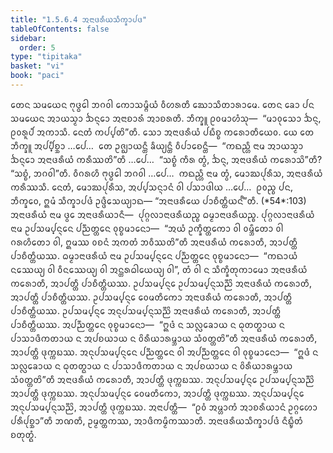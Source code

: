 ```yaml
---
title: "1.5.6.4 ᩋᨶᩣᨴᩁᩥᨿᩈᩥᨠ᩠ᨡᩣᨸᨴ"
tableOfContents: false
sidebar:
  order: 5
type: "tipitaka"
basket: "vi"
book: "paci"
---
```



<DynamicBreadcrumb />

<Division number="340" book="paci">

<Paragraph number="1046" book="paci">
ᨲᩮᨶ ᩈᨾᨿᩮᨶ ᨻᩩᨴ᩠ᨵᩮᩤ ᨽᨣᩅᩤ ᨠᩮᩣᩈᨾ᩠ᨻᩥᨿᩴ ᩅᩥᩉᩁᨲᩥ ᨥᩮᩣᩈᩥᨲᩣᩁᩣᨾᩮ. ᨲᩮᨶ ᨡᩮᩣ ᨸᨶ ᩈᨾᨿᩮᨶ ᩋᩣᨿᩈ᩠ᨾᩣ ᨨᨶ᩠ᨶᩮᩣ ᩋᨶᩣᨧᩣᩁᩴ ᩋᩣᨧᩁᨲᩥ. ᨽᩥᨠ᩠ᨡᩪ ᩑᩅᨾᩣᩉᩴᩈᩩ—  “ᨾᩣᩅᩩᩈᩮᩣ ᨨᨶ᩠ᨶ, ᩑᩅᩁᩪᨸᩴ ᩋᨠᩣᩈᩥ. ᨶᩮᨲᩴ ᨠᨸ᩠ᨸᨲᩦ”ᨲᩥ. ᩈᩮᩣ ᩋᨶᩣᨴᩁᩥᨿᩴ ᨸᨭᩥᨧ᩠ᨧ ᨠᩁᩮᩣᨲᩥᨿᩮᩅ.
</Paragraph>

<Paragraph number="1047" book="paci">
ᨿᩮ ᨲᩮ ᨽᩥᨠ᩠ᨡᩪ ᩋᨸ᩠ᨸᩥᨧ᩠ᨨᩣ …ᨸᩮ…  ᨲᩮ ᩏᨩ᩠ᨫᩣᨿᨶ᩠ᨲᩥ ᨡᩥᨿ᩠ᨿᨶ᩠ᨲᩥ ᩅᩥᨸᩣᨧᩮᨶ᩠ᨲᩥ—  “ᨠᨳᨬ᩠ᩉᩥ ᨶᩣᨾ ᩋᩣᨿᩈ᩠ᨾᩣ ᨨᨶ᩠ᨶᩮᩣ ᩋᨶᩣᨴᩁᩥᨿᩴ ᨠᩁᩥᩔᨲᩦ”ᨲᩥ …ᨸᩮ…  “ᩈᨧ᩠ᨧᩴ ᨠᩥᩁ ᨲ᩠ᩅᩴ, ᨨᨶ᩠ᨶ, ᩋᨶᩣᨴᩁᩥᨿᩴ ᨠᩁᩮᩣᩈᩦ”ᨲᩥ? “ᩈᨧ᩠ᨧᩴ, ᨽᨣᩅᩤ”ᨲᩥ. ᩅᩥᨣᩁᩉᩥ ᨻᩩᨴ᩠ᨵᩮᩤ ᨽᨣᩅᩤ …ᨸᩮ…  ᨠᨳᨬ᩠ᩉᩥ ᨶᩣᨾ ᨲ᩠ᩅᩴ, ᨾᩮᩣᨥᨸᩩᩁᩥᩈ, ᩋᨶᩣᨴᩁᩥᨿᩴ ᨠᩁᩥᩔᩈᩥ. ᨶᩮᨲᩴ, ᨾᩮᩣᨥᨸᩩᩁᩥᩈ, ᩋᨸ᩠ᨸᩈᨶ᩠ᨶᩣᨶᩴ ᩅᩤ ᨸᩈᩣᨴᩤᨿ …ᨸᩮ…  ᩑᩅᨬ᩠ᨧ ᨸᨶ, ᨽᩥᨠ᩠ᨡᩅᩮ, ᩍᨾᩴ ᩈᩥᨠ᩠ᨡᩣᨸᨴᩴ ᩏᨴ᩠ᨴᩥᩈᩮᨿ᩠ᨿᩣᨳ—
</Paragraph>

</Division>
<Division number="341" book="paci">

<Paragraph number="1048" book="paci">
<Emphasis>“ᩋᨶᩣᨴᩁᩥᨿᩮ ᨸᩣᨧᩥᨲ᩠ᨲᩥᨿᨶ᩺”</Emphasis>ᨲᩥ. (*54*:<Emphasis>103</Emphasis>)
</Paragraph>

</Division>
<Division number="342" book="paci">

<Paragraph number="1049" book="paci">
<Emphasis>ᩋᨶᩣᨴᩁᩥᨿᩴ</Emphasis> ᨶᩣᨾ ᨴ᩠ᩅᩮ ᩋᨶᩣᨴᩁᩥᨿᩣᨶᩥ—  ᨸᩩᨣ᩠ᨣᩃᩣᨶᩣᨴᩁᩥᨿᨬ᩠ᨧ ᨵᨾ᩠ᨾᩣᨶᩣᨴᩁᩥᨿᨬ᩠ᨧ.
</Paragraph>

<Paragraph number="1050" book="paci">
<Emphasis>ᨸᩩᨣ᩠ᨣᩃᩣᨶᩣᨴᩁᩥᨿᩴ</Emphasis> ᨶᩣᨾ ᩏᨸᩈᨾ᩠ᨸᨶ᩠ᨶᩮᨶ ᨸᨬ᩠ᨬᨲ᩠ᨲᩮᨶ ᩅᩩᨧ᩠ᨧᨾᩣᨶᩮᩣ—  “ᩋᨿᩴ ᩏᨠ᩠ᨡᩥᨲ᩠ᨲᨠᩮᩣ ᩅᩤ ᩅᨾ᩠ᨽᩥᨲᩮᩣ ᩅᩤ ᨣᩁᩉᩥᨲᩮᩣ ᩅᩤ, ᩍᨾᩔ ᩅᨧᨶᩴ ᩋᨠᨲᩴ ᨽᩅᩥᩔᨲᩦ”ᨲᩥ ᩋᨶᩣᨴᩁᩥᨿᩴ ᨠᩁᩮᩣᨲᩥ, ᩋᩣᨸᨲ᩠ᨲᩥ ᨸᩣᨧᩥᨲ᩠ᨲᩥᨿᩔ.
</Paragraph>

<Paragraph number="1051" book="paci">
<Emphasis>ᨵᨾ᩠ᨾᩣᨶᩣᨴᩁᩥᨿᩴ</Emphasis> ᨶᩣᨾ ᩏᨸᩈᨾ᩠ᨸᨶ᩠ᨶᩮᨶ ᨸᨬ᩠ᨬᨲ᩠ᨲᩮᨶ ᩅᩩᨧ᩠ᨧᨾᩣᨶᩮᩣ—  “ᨠᨳᩣᨿᩴ ᨶᩔᩮᨿ᩠ᨿ ᩅᩤ ᩅᩥᨶᩔᩮᨿ᩠ᨿ ᩅᩤ ᩋᨶ᩠ᨲᩁᨵᩤᨿᩮᨿ᩠ᨿ ᩅᩤ”, ᨲᩴ ᩅᩤ ᨶ ᩈᩥᨠ᩠ᨡᩥᨲᩩᨠᩣᨾᩮᩣ ᩋᨶᩣᨴᩁᩥᨿᩴ ᨠᩁᩮᩣᨲᩥ, ᩋᩣᨸᨲ᩠ᨲᩥ ᨸᩣᨧᩥᨲ᩠ᨲᩥᨿᩔ.
</Paragraph>

</Division>
<Division number="343" book="paci">

<Paragraph number="1052" book="paci">
ᩏᨸᩈᨾ᩠ᨸᨶ᩠ᨶᩮ ᩏᨸᩈᨾ᩠ᨸᨶ᩠ᨶᩈᨬ᩠ᨬᩦ ᩋᨶᩣᨴᩁᩥᨿᩴ ᨠᩁᩮᩣᨲᩥ, ᩋᩣᨸᨲ᩠ᨲᩥ ᨸᩣᨧᩥᨲ᩠ᨲᩥᨿᩔ. ᩏᨸᩈᨾ᩠ᨸᨶ᩠ᨶᩮ ᩅᩮᨾᨲᩥᨠᩮᩣ ᩋᨶᩣᨴᩁᩥᨿᩴ ᨠᩁᩮᩣᨲᩥ, ᩋᩣᨸᨲ᩠ᨲᩥ ᨸᩣᨧᩥᨲ᩠ᨲᩥᨿᩔ. ᩏᨸᩈᨾ᩠ᨸᨶ᩠ᨶᩮ ᩋᨶᩩᨸᩈᨾ᩠ᨸᨶ᩠ᨶᩈᨬ᩠ᨬᩦ ᩋᨶᩣᨴᩁᩥᨿᩴ ᨠᩁᩮᩣᨲᩥ, ᩋᩣᨸᨲ᩠ᨲᩥ ᨸᩣᨧᩥᨲ᩠ᨲᩥᨿᩔ.
</Paragraph>

<Paragraph number="1053" book="paci">
ᩋᨸᨬ᩠ᨬᨲ᩠ᨲᩮᨶ ᩅᩩᨧ᩠ᨧᨾᩣᨶᩮᩣ—  “ᩍᨴᩴ ᨶ ᩈᩃᩖᩮᨡᩣᨿ ᨶ ᨵᩩᨲᨲ᩠ᨳᩣᨿ ᨶ ᨸᩣᩈᩣᨴᩥᨠᨲᩣᨿ ᨶ ᩋᨸᨧᨿᩣᨿ ᨶ ᩅᩦᩁᩥᨿᩣᩁᨾ᩠ᨽᩣᨿ ᩈᩴᩅᨲ᩠ᨲᨲᩦ”ᨲᩥ ᩋᨶᩣᨴᩁᩥᨿᩴ ᨠᩁᩮᩣᨲᩥ, ᩋᩣᨸᨲ᩠ᨲᩥ ᨴᩩᨠ᩠ᨠᨭᩔ. ᩋᨶᩩᨸᩈᨾ᩠ᨸᨶ᩠ᨶᩮᨶ ᨸᨬ᩠ᨬᨲ᩠ᨲᩮᨶ ᩅᩤ ᩋᨸᨬ᩠ᨬᨲ᩠ᨲᩮᨶ ᩅᩤ ᩅᩩᨧ᩠ᨧᨾᩣᨶᩮᩣ—  “ᩍᨴᩴ ᨶ ᩈᩃᩖᩮᨡᩣᨿ ᨶ ᨵᩩᨲᨲ᩠ᨳᩣᨿ ᨶ ᨸᩣᩈᩣᨴᩥᨠᨲᩣᨿ ᨶ ᩋᨸᨧᨿᩣᨿ ᨶ ᩅᩦᩁᩥᨿᩣᩁᨾ᩠ᨽᩣᨿ ᩈᩴᩅᨲ᩠ᨲᨲᩦ”ᨲᩥ ᩋᨶᩣᨴᩁᩥᨿᩴ ᨠᩁᩮᩣᨲᩥ, ᩋᩣᨸᨲ᩠ᨲᩥ ᨴᩩᨠ᩠ᨠᨭᩔ.
</Paragraph>

<Paragraph number="1054" book="paci">
ᩋᨶᩩᨸᩈᨾ᩠ᨸᨶ᩠ᨶᩮ ᩏᨸᩈᨾ᩠ᨸᨶ᩠ᨶᩈᨬ᩠ᨬᩦ ᩋᩣᨸᨲ᩠ᨲᩥ ᨴᩩᨠ᩠ᨠᨭᩔ. ᩋᨶᩩᨸᩈᨾ᩠ᨸᨶ᩠ᨶᩮ ᩅᩮᨾᨲᩥᨠᩮᩣ, ᩋᩣᨸᨲ᩠ᨲᩥ ᨴᩩᨠ᩠ᨠᨭᩔ. ᩋᨶᩩᨸᩈᨾ᩠ᨸᨶ᩠ᨶᩮ ᩋᨶᩩᨸᩈᨾ᩠ᨸᨶ᩠ᨶᩈᨬ᩠ᨬᩦ, ᩋᩣᨸᨲ᩠ᨲᩥ ᨴᩩᨠ᩠ᨠᨭᩔ.
</Paragraph>

</Division>
<Division number="344" book="paci">

<Paragraph number="1055" book="paci">
ᩋᨶᩣᨸᨲ᩠ᨲᩥ—  “ᩑᩅᩴ ᩋᨾ᩠ᩉᩣᨠᩴ ᩋᩣᨧᩁᩥᨿᩣᨶᩴ ᩏᨣ᩠ᨣᩉᩮᩣ ᨸᩁᩥᨸᩩᨧ᩠ᨨᩣ”ᨲᩥ ᨽᨱᨲᩥ, ᩏᨾ᩠ᨾᨲ᩠ᨲᨠᩔ, ᩋᩣᨴᩥᨠᨾ᩠ᨾᩥᨠᩔᩣᨲᩥ.

</Paragraph>
</Division>

<Paragraph number="1056" type="center" book="paci">
ᩋᨶᩣᨴᩁᩥᨿᩈᩥᨠ᩠ᨡᩣᨸᨴᩴ ᨶᩥᨭ᩠ᨮᩥᨲᩴ ᨧᨲᩩᨲ᩠ᨳᩴ.
</Paragraph>